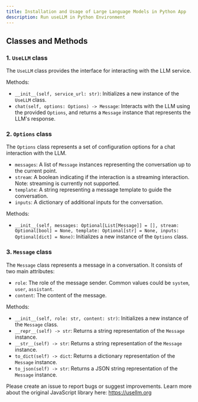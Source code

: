 ```yaml
---
title: Installation and Usage of Large Language Models in Python App 
description: Run useLLM in Python Environment 
---
```


## Classes and Methods

### 1. `UseLLM` class

The `UseLLM` class provides the interface for interacting with the LLM service.

Methods:
- `__init__(self, service_url: str)`: Initializes a new instance of the `UseLLM` class.
- `chat(self, options: Options) -> Message`: Interacts with the LLM using the provided `Options`, and returns a `Message` instance that represents the LLM's response.

### 2. `Options` class

The `Options` class represents a set of configuration options for a chat interaction with the LLM.

- `messages`: A list of `Message` instances representing the conversation up to the current point.
- `stream`: A boolean indicating if the interaction is a streaming interaction. Note: streaming is currently not supported.
- `template`: A string representing a message template to guide the conversation.
- `inputs`: A dictionary of additional inputs for the conversation.

Methods:
- `__init__(self, messages: Optional[List[Message]] = [], stream: Optional[bool] = None, template: Optional[str] = None, inputs: Optional[dict] = None)`: Initializes a new instance of the `Options` class.

### 3. `Message` class

The `Message` class represents a message in a conversation. It consists of two main attributes:

- `role`: The role of the message sender. Common values could be `system`, `user`, `assistant`.
- `content`: The content of the message.

Methods:
- `__init__(self, role: str, content: str)`: Initializes a new instance of the `Message` class.
- `__repr__(self) -> str`: Returns a string representation of the `Message` instance.
- `__str__(self) -> str`: Returns a string representation of the `Message` instance.
- `to_dict(self) -> dict`: Returns a dictionary representation of the `Message` instance.
- `to_json(self) -> str`: Returns a JSON string representation of the `Message` instance.

Please create an issue to report bugs or suggest improvements. Learn more about the original JavaScript library here: https://usellm.org